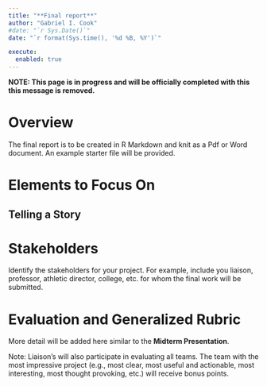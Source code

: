 ```yaml
---
title: "**Final report**"
author: "Gabriel I. Cook"
#date: "`r Sys.Date()`"
date: "`r format(Sys.time(), '%d %B, %Y')`"

execute:
  enabled: true
---
```



**NOTE: This page is in progress and will be officially completed with this this message is removed.**


# **Overview**

The final report is to be created in R Markdown and knit as a Pdf or Word document.
An example starter file will be provided.

# **Elements to Focus On**

## **Telling a Story**


# **Stakeholders**

Identify the stakeholders for your project. For example, include you liaison, professor, athletic director, college, etc. for whom the final work will be submitted.  



# **Evaluation and Generalized Rubric**

More detail will be added here similar to the **Midterm Presentation**.

Note: Liaison's will also participate in evaluating all teams. The team with the most impressive project (e.g., most clear, most useful and actionable, most interesting, most thought provoking, etc.) will receive bonus points.


